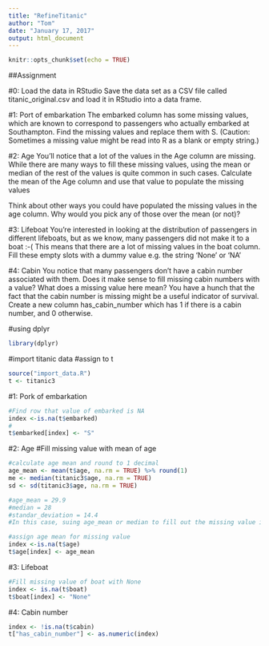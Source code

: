 ```yaml
---
title: "RefineTitanic"
author: "Tom"
date: "January 17, 2017"
output: html_document
---
```


```r
knitr::opts_chunk$set(echo = TRUE)
```
##Assignment

#0: Load the data in RStudio
Save the data set as a CSV file called titanic_original.csv and load it in RStudio into a data frame.

#1: Port of embarkation
The embarked column has some missing values, which are known to correspond to passengers who actually embarked at Southampton. Find the missing values and replace them with S. (Caution: Sometimes a missing value might be read into R as a blank or empty string.)

#2: Age
You’ll notice that a lot of the values in the Age column are missing. While there are many ways to fill these missing values, using the mean or median of the rest of the values is quite common in such cases.
Calculate the mean of the Age column and use that value to populate the missing values

Think about other ways you could have populated the missing values in the age column. Why would you pick any of those over the mean (or not)?


#3: Lifeboat
You’re interested in looking at the distribution of passengers in different lifeboats, but as we know, many passengers did not make it to a boat :-( This means that there are a lot of missing values in the boat column. Fill these empty slots with a dummy value e.g. the string 'None' or 'NA'

#4: Cabin
You notice that many passengers don’t have a cabin number associated with them.
Does it make sense to fill missing cabin numbers with a value?
What does a missing value here mean?
You have a hunch that the fact that the cabin number is missing might be a useful indicator of survival. Create a new column has_cabin_number which has 1 if there is a cabin number, and 0 otherwise.

#using dplyr
```r
library(dplyr)
```

#import titanic data
#assign to t
```r
source("import_data.R")
t <- titanic3

```

#1: Pork of embarkation
```r
#Find row that value of embarked is NA
index <-is.na(t$embarked)
#
t$embarked[index] <- "S"
```
#2: Age
#Fill missing value with mean of age
```r
#calculate age mean and round to 1 decimal
age_mean <- mean(t$age, na.rm = TRUE) %>% round(1)
me <- median(titanic3$age, na.rm = TRUE)
sd <- sd(titanic3$age, na.rm = TRUE)

#age_mean = 29.9
#median = 28
#standar_deviation = 14.4
#In this case, suing age_mean or median to fill out the missing value is more approriate since there couldn't be so many teenagers on board at that time.

#assign age mean for missing value
index <-is.na(t$age)
t$age[index] <- age_mean

```

#3: Lifeboat
```r
#Fill missing value of boat with None
index <- is.na(t$boat)
t$boat[index] <- "None"
```

#4: Cabin number
```r
index <- !is.na(t$cabin)
t["has_cabin_number"] <- as.numeric(index)
```

